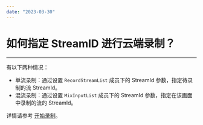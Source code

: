 ```yaml
---
date: "2023-03-30"
---
```

# 如何指定 StreamID 进行云端录制？

- - -

有以下两种情况：

- 单流录制：通过设置 `RecordStreamList` 成员下的 StreamId 参数，指定待录制的流 StreamId。
- 混流录制：通过设置 `MixInputList` 成员下的 StreamId 参数，指定在该画面中录制的流的 StreamId。

详情请参考 [开始录制](https://doc-zh.zego.im/article/12322#3)。